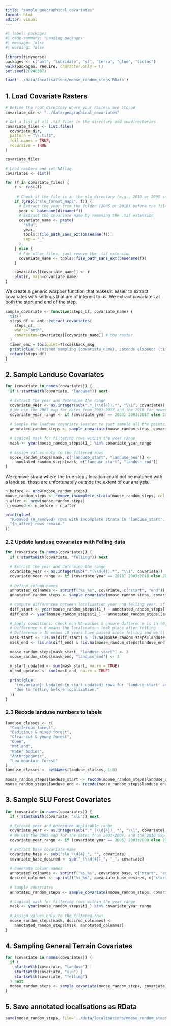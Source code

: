```yaml
---
title: "sample_geographical_covariates"
format: html
editor: visual
---
```


```r
#| label: packages
#| code-summary: "Loading packages"
#| message: false
#| warning: false

library(tidyverse)
packages <- c("amt", "lubridate", "sf", "terra", "glue", "tictoc")
walk(packages, require, character.only = T)
set.seed(20240307)
```

```r
load('../data/localisations/moose_random_steps.RData')
```

## 1. Load Covariate Rasters

```r
# Define the root directory where your rasters are stored
covariate_dir <- "../data/geographical_covariates"

# Get a list of all .tif files in the directory and subdirectories
covariate_files <- list.files(
  covariate_dir, 
  pattern = "\\.tif$", 
  full.names = TRUE, 
  recursive = TRUE
)

covariate_files
```

```r
# Load rasters and set NAflag
covariates <- list()

for (f in covariate_files) {
    r <- rast(f)
    
     # Check if the file is in the slu directory (e.g., 2010 or 2005 subdirectory)
    if (grepl("slu_forest_maps", f)) {
      # Extract the year from the folder (2005 or 2010) before the filename
      year <- basename(dirname(f))
      # Extract the covariate name by removing the .tif extension
      covariate_name <- paste(
        "slu", 
        year,
        tools::file_path_sans_ext(basename(f)), 
        sep = "_"
      )
    } else {
      # For other files, just remove the .tif extension
      covariate_name <- tools::file_path_sans_ext(basename(f))
    }

    covariates[[covariate_name]] <- r
    plot(r, main=covariate_name)
}
```

We create a generic wrapper function that makes it easier to extract covariates with settings that are of interest to us. We extract covariates at both the start and end of the step.

```r
sample_covariate <- function(steps_df, covariate_name) {
  tic()
  steps_df <- amt::extract_covariates(
    steps_df, 
    where="both",
    covariates=covariates[[covariate_name]] # the raster
  )
  timer_end = toc(quiet=T)$callback_msg
  print(glue('Finished sampling {covariate_name}, seconds elapsed: {timer_end}'))
  return(steps_df)
}
```

## 2. Sample Landuse Covariates

```r
for (covariate in names(covariates)) {
  if (!startsWith(covariate, "landuse")) next
  
  # Extract the year and determine the range
  covariate_year <- as.integer(sub(".*_(\\d{4}).*", "\\1", covariate))
  # We use the 2003 map for dates from 2003-2017 and the 2018 for newer dates
  covariate_year_range <- if (covariate_year == 2003) 2003:2017 else 2018:2024
  
  # Sample the landuse covariate (easier to just sample all the points)
  annotated_random_steps <- sample_covariate(moose_random_steps, covariate)
  
  # Logical mask for filtering rows within the year range
  mask <- year(moose_random_steps$t1_) %in% covariate_year_range
  
  # Assign values only to the filtered rows
  moose_random_steps[mask, c("landuse_start", "landuse_end")] <- 
    annotated_random_steps[mask, c("landuse_start", "landuse_end")]
}
```

We remove strata where the true step / location could not be matched with a landuse, these are unfortunately outside the extent of our analysis.

```r
n_before <- nrow(moose_random_steps)
moose_random_steps <- remove_incomplete_strata(moose_random_steps, col = "landuse_start")
n_after <- nrow(moose_random_steps)
n_removed <- n_before - n_after

print(glue(
  "Removed {n_removed} rows with incomplete strata in 'landuse_start'. ",
  "{n_after} rows remain."
))
```

### 2.2 Update landuse covariates with Felling data

```r
for (covariate in names(covariates)) {
  if (!startsWith(covariate, "felling")) next
  
  # Extract the year and determine the range
  covariate_year <- as.integer(sub(".*(\\d{4}).*", "\\1", covariate))
  covariate_year_range <- if (covariate_year == 2018) 2003:2018 else 2019:2024
  
  # Define column names
  annotated_colnames <- sprintf("%s_%s", covariate, c("start", "end"))
  annotated_random_steps <- sample_covariate(moose_random_steps, covariate)
  
  # Compute differences between localisation year and felling year, if both are available
  diff_start <- year(moose_random_steps$t1_) - annotated_random_steps[[annotated_colnames[1]]]
  diff_end <- year(moose_random_steps$t2_) - annotated_random_steps[[annotated_colnames[2]]]
  
  # Apply conditions: check non-NA values & ensure difference is in (0,10]
  # Difference > 0 means the localisation took place after felling
  # Difference > 10 means 10 years have passed since felling and we'll no longer consider it a clear-cut forest
  mask_start <- !is.na(diff_start) & !is.na(moose_random_steps$landuse_start) & diff_start > 0 & diff_start <= 10
  mask_end <- !is.na(diff_end) & !is.na(moose_random_steps$landuse_end) & diff_end > 0 & diff_end <= 10
  
  moose_random_steps[mask_start, "landuse_start"] <- 3
  moose_random_steps[mask_end, "landuse_end"] <- 3
  
  n_start_updated <- sum(mask_start, na.rm = TRUE)
  n_end_updated <- sum(mask_end, na.rm = TRUE)
  
  print(glue(
    "{covariate}: Updated {n_start_updated} rows for 'landuse_start' and {n_end_updated} rows for 'landuse_end' ",
    "due to felling before localization."
  ))
}
```

### 2.3 Recode landuse numbers to labels

```r
landuse_classes <- c(
  "Coniferous forest",
  "Dedicious & mixed forest",
  "Clear-cut & young forest",
  "Open",
  "Wetland",
  "Water bodies",
  "Anthropogenic",
  "Low mountain forest"
)
landuse_classes <- setNames(landuse_classes, 1:8)

moose_random_steps$landuse_start <- recode(moose_random_steps$landuse_start, !!!landuse_classes)
moose_random_steps$landuse_end <- recode(moose_random_steps$landuse_end, !!!landuse_classes)
```

## 3. Sample SLU Forest Covariates

```r
for (covariate in names(covariates)) {
  if (!startsWith(covariate, "slu")) next
  
  # Extract year and determine applicable range
  covariate_year <- as.integer(sub(".*_(\\d{4})_.*", "\\1", covariate))
  # We use the 2005 map for the dates from 2003-2009, and the 2010 map for newer dates
  covariate_year_range <- if (covariate_year == 2005) 2003:2009 else 2010:2024
  
  # Extract base covariate name
  covariate_base <- sub("slu_\\d{4}_", "", covariate)
  covariate_base_desired <- sub("_(\\d{4})_", "_", covariate)
  
  # Generate column names
  annotated_colnames <- sprintf("%s_%s", covariate_base, c("start", "end"))
  desired_colnames <- sprintf("%s_%s", covariate_base_desired, c("start", "end"))
  
  # Sample covariates
  annotated_random_steps <- sample_covariate(moose_random_steps, covariate)
  
  # Logical mask for filtering rows within the year range
  mask <- year(moose_random_steps$t1_) %in% covariate_year_range
  
  # Assign values only to the filtered rows
  moose_random_steps[mask, desired_colnames] <- 
    annotated_random_steps[mask, annotated_colnames]
}
```

## 4. Sampling General Terrain Covariates

```r
for (covariate in names(covariates)) {
  if (
    startsWith(covariate, "landuse") | 
    startsWith(covariate, "slu") | 
    startsWith(covariate, "felling")
  ) next
  moose_random_steps <- sample_covariate(moose_random_steps, covariate)
}
```

## 5. Save annotated localisations as RData

```r
save(moose_random_steps, file='../data/localisations/moose_random_steps.RData')
```